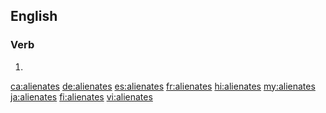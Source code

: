 {{also|aliénâtes}}
==English==

===Verb===
{{head|en|verb form}}

# {{en-third-person singular of|alienate}}

[[ca:alienates]]
[[de:alienates]]
[[es:alienates]]
[[fr:alienates]]
[[hi:alienates]]
[[my:alienates]]
[[ja:alienates]]
[[fi:alienates]]
[[vi:alienates]]